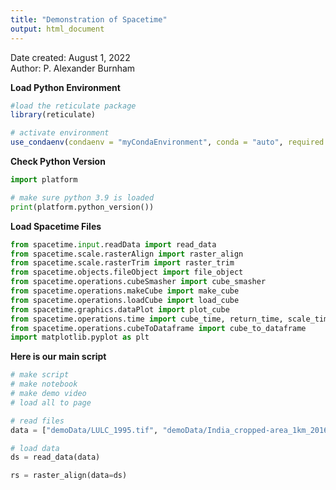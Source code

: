 ```yaml
---
title: "Demonstration of Spacetime"
output: html_document
---
```


Date created:  August 1, 2022            
Author: P. Alexander Burnham


**Load Python Environment**
```r

#load the reticulate package  
library(reticulate)

# activate environment
use_condaenv(condaenv = "myCondaEnvironment", conda = "auto", required = FALSE)

```

**Check Python Version**
```python
import platform

# make sure python 3.9 is loaded
print(platform.python_version())
```

**Load Spacetime Files**
```python
from spacetime.input.readData import read_data
from spacetime.scale.rasterAlign import raster_align
from spacetime.scale.rasterTrim import raster_trim
from spacetime.objects.fileObject import file_object
from spacetime.operations.cubeSmasher import cube_smasher
from spacetime.operations.makeCube import make_cube
from spacetime.operations.loadCube import load_cube
from spacetime.graphics.dataPlot import plot_cube
from spacetime.operations.time import cube_time, return_time, scale_time, select_time
from spacetime.operations.cubeToDataframe import cube_to_dataframe
import matplotlib.pyplot as plt
```

**Here is our main script**
```python

# make script
# make notebook
# make demo video
# load all to page

# read files
data = ["demoData/LULC_1995.tif", "demoData/India_cropped-area_1km_2016.tif"]

# load data
ds = read_data(data)

rs = raster_align(data=ds)



```

